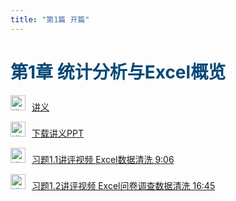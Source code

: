 ```yaml
---
title: "第1篇 开篇"
---
```


<h1 style="color: #044875;"> 第1章 统计分析与Excel概览 </h1>

<img src="img/teacher.png" alt="讲义" style="width: 24px; height: 24px;margin-right: 10px">[讲义](https://lizongzhang.github.io/excelstat/chap1.html)

<img src="img/download.png" alt="讲义" style="width: 24px; height: 24px;margin-right: 10px">[下载讲义PPT](https://github.com/lizongzhang/excelstat/blob/main/docs/chap1_slide.pptx?raw=true)

<img src="img/video.png" alt="讲义" style="width: 24px; height: 24px;margin-right: 10px">[习题1.1讲评视频 Excel数据清洗 9:06](https://www.bilibili.com/video/BV1wm411271A/)

<img src="img/video.png" alt="讲义" style="width: 24px; height: 24px;margin-right: 10px">[习题1.2讲评视频 Excel问卷调查数据清洗 16:45](https://www.bilibili.com/video/BV1WH4y1N7eW/)


